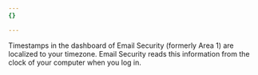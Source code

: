 ```yaml
---
{}

---
```


Timestamps in the dashboard of Email Security (formerly Area 1) are localized to your timezone. Email Security reads this information from the clock of your computer when you log in.
